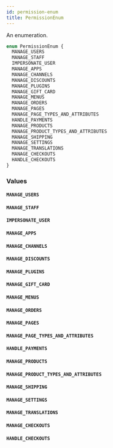 ```yaml
---
id: permission-enum
title: PermissionEnum
---
```


An enumeration.

```graphql
enum PermissionEnum {
  MANAGE_USERS
  MANAGE_STAFF
  IMPERSONATE_USER
  MANAGE_APPS
  MANAGE_CHANNELS
  MANAGE_DISCOUNTS
  MANAGE_PLUGINS
  MANAGE_GIFT_CARD
  MANAGE_MENUS
  MANAGE_ORDERS
  MANAGE_PAGES
  MANAGE_PAGE_TYPES_AND_ATTRIBUTES
  HANDLE_PAYMENTS
  MANAGE_PRODUCTS
  MANAGE_PRODUCT_TYPES_AND_ATTRIBUTES
  MANAGE_SHIPPING
  MANAGE_SETTINGS
  MANAGE_TRANSLATIONS
  MANAGE_CHECKOUTS
  HANDLE_CHECKOUTS
}
```

### Values

#### `MANAGE_USERS`

#### `MANAGE_STAFF`

#### `IMPERSONATE_USER`

#### `MANAGE_APPS`

#### `MANAGE_CHANNELS`

#### `MANAGE_DISCOUNTS`

#### `MANAGE_PLUGINS`

#### `MANAGE_GIFT_CARD`

#### `MANAGE_MENUS`

#### `MANAGE_ORDERS`

#### `MANAGE_PAGES`

#### `MANAGE_PAGE_TYPES_AND_ATTRIBUTES`

#### `HANDLE_PAYMENTS`

#### `MANAGE_PRODUCTS`

#### `MANAGE_PRODUCT_TYPES_AND_ATTRIBUTES`

#### `MANAGE_SHIPPING`

#### `MANAGE_SETTINGS`

#### `MANAGE_TRANSLATIONS`

#### `MANAGE_CHECKOUTS`

#### `HANDLE_CHECKOUTS` 